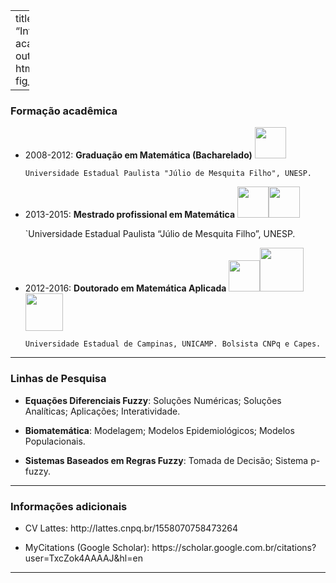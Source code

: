 ---
title: "Informações acadêmicas"
output:
  html_document:
    fig_width: 1

---- 

### **Formação acadêmica**


- 2008-2012: **Graduação em Matemática (Bacharelado)** ![](imagens/logounicamp.jpg){width=50px} 
     
     `Universidade Estadual Paulista "Júlio de Mesquita Filho", UNESP.`  

- 2013-2015: **Mestrado profissional em Matemática** ![](imagens/logounicamp.jpg){width=50px}![](imagens/logocapes.png){width=50px}  
    
    `Universidade Estadual Paulista "Júlio de Mesquita Filho", UNESP. 

- 2012-2016: **Doutorado em Matemática Aplicada** ![](imagens/logounicamp.jpg){width=50px}![](imagens/logouconn2.jpg){width=70px}![](imagens/logofapesp.png){width=60px}  

    `Universidade Estadual de Campinas, UNICAMP. Bolsista CNPq e Capes.`


----

### **Linhas de Pesquisa**

- **Equações Diferenciais Fuzzy**:  Soluções Numéricas; Soluções Analíticas; Aplicações; Interatividade.
    
- **Biomatemática**: Modelagem; Modelos Epidemiológicos; Modelos Populacionais.

- **Sistemas Baseados em Regras Fuzzy**: Tomada de Decisão; Sistema p-fuzzy.

----

### **Informações adicionais**

- CV Lattes: http://lattes.cnpq.br/1558070758473264

- MyCitations (Google Scholar): https://scholar.google.com.br/citations?user=TxcZok4AAAAJ&hl=en

----

